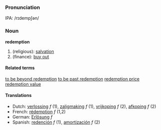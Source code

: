 ===Pronunciation===
IPA: /rɪdempʃən/

===Noun===
'''redemption'''

# (religious): [[salvation]]
# (finance): [[buy out]] <!-- Is this correct? -->

====Related terms====
[[to be beyond redemption]]
[[to be past redemption]]
[[redemption price]]
[[redemption value]]

====Translations====
*Dutch: [[verlossing]] ''f'' (1), [[zaligmaking]] ''f'' (1), [[vrijkoping]] ''f'' (2), [[afkoping]] ''f'' (2)
*French: [[rédemption]] ''f'' (1,2)
*German: [[Erlösung]] ''f''
*Spanish: [[redención]] ''f'' (1), [[amortización]] ''f'' (2)